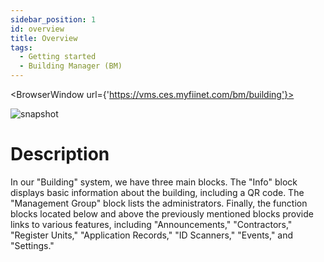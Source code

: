---
sidebar_position: 1
id: overview
title: Overview
tags:
  - Getting started
  - Building Manager (BM)
---


<BrowserWindow url={'https://vms.ces.myfiinet.com/bm/building'}>

![snapshot](../../assets/bm/bm-overview-zh-hant.png)

</BrowserWindow>

# Description

In our "Building" system, we have three main blocks. The "Info" block displays basic information about the building, including a QR code. The "Management Group" block lists the administrators. Finally, the function blocks located below and above the previously mentioned blocks provide links to various features, including "Announcements," "Contractors," "Register Units," "Application Records," "ID Scanners," "Events," and "Settings."
